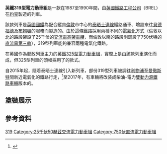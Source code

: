 {{鐵路車輛
|unit = self
|車輛名稱 = 英鐵319型電力動車組
|圖像 = 319004 Thameslink train at St Albans.jpg
|pxl=300px
|圖像說明 = 行走[[泰晤士連線|泰晤士連線]]的319型列車在[[聖奧爾本斯|聖奧爾本斯]]市車站等候開出
|輛數 = 86列
|列車編組 = 一列4節
|營運最高速度 = 100 [[英里每小時|英里每小時]]（161 [[公里每小時|公里每小時]]）<ref name="porterbrook-319"/>
|設計最高速度 = 
|編組長度 = 19.83米─19.92米<ref name="porterbrook-319"/>
|全長 = 
|全闊 = 28.2米<ref name="porterbrook-319"/>
|全高 = 35.8米<ref name="porterbrook-319"/>
|編組總重量 = 140.3[[英噸|英噸]]<ref name="porterbrook-319"/>
|軌距 = 1,435毫米（[[標準軌|標準軌]]）
|車身物料=[[耐候鋼|耐候鋼]]
|電化方式 = 750[[伏特|V]] [[軌道供電|第三軌]][[直流電|直流電]] ''及'' 25[[伏特|kV]] [[高架電纜|高架電纜]][[交流電|交流電]]
|原產國 = {{UK}}
|用戶={{link-en|泰晤士連線及大北方|Thameslink and Great Northern}}<br />[[北方鐵路|北方鐵路]]（2015年起）
|路線=[[泰晤士連線|泰晤士連線]]<br />{{link-en|利物浦至曼徹斯特線|Liverpool to Manchester Lines}}（2015年起）
|類型 = [[电力动车组|电力动车组]]
|製造商 = {{link-en|BREL約克|BREL York}}<ref name="porterbrook-319">{{cite paper|title=Class 319 Electric Multiple Unit|url=http://www.porterbrook.com/downloads/brochures/319%20Brochure.pdf|publisher=Porterbrook|issue=01|edition=A|date=2012-08-??|accessdate=2015-06-02|language=en|deadurl=yes|archiveurl=https://web.archive.org/web/20131215051219/http://www.porterbrook.com/downloads/brochures/319%20Brochure.pdf|archivedate=2013-12-15}}</ref>
|投入服務日期 = 1987年至今
}}

'''英鐵319型電力動車組'''是一款在1987至1990年間，由[[英國鐵路工程公司|英國鐵路工程公司]]（BREL）在[[約克|約克]]製造的列車。

該款列車是[[英國國鐵|英國國鐵]]為配合縱貫[[倫敦|倫敦]]市中心的[[泰晤士連線|泰晤士連線]]鐵路通車、增設來往[[貝德福德|貝德福德]]及[[布賴頓|布賴頓]]的服務而製造的。由於這條鐵路採用兩種不同的[[電氣化鐵路|電氣化]]方式（倫敦以北的路段架設了25千伏的[[交流電|交流電]][[高架電纜|高架電纜]]，而倫敦以南的路段則鋪設了750伏特的[[直流電|直流電]][[第三軌|第三軌]]），319型列車能夠兼容兩種電氣化鐵路。

在英國作為郵政列車主力的[[英鐵325型電力動車組|英鐵325型電力動車組]]，實際上是由該款列車演化而成，但325型列車的頭幅採用了{{link-en|英鐵365型電力動車組|British Rail Class 365}}的款式。

自2015年起，隨着泰晤士連線引入新列車，部份319型列車被調往[[利物浦|利物浦]]至[[曼徹斯特|曼徹斯特]]間新近電氣化的鐵路行走，<ref>{{cite web|url=http://www.modern-railways.com/view_article.asp?id=8750|title=Northern ‘319s’ in service|work=Modern Railways|publisher=Key Publishing|date=2015-03-05|accessdate=2015-06-02|language=en}}</ref>至2017年，有車輛將改裝成柴油-電力[[雙動力源鐵路車輛|雙動力源鐵路車輛]]版本的{{link-en|英鐵769型雙動力源動車組|British Rail Class 769}}。

==塗裝展示==
{{Wide image|Class 319 NSE Diagram.png|1200px|[[東南鐵路網|東南鐵路網]]塗裝, 1987–1996|電力}}
{{Wide image|Class 319 Connex Diagram.png|1200px|[[康奈克斯中南部線|康奈克斯中南部線]]塗裝, 1996–2001|電力}}
{{Wide image|Class 319 Thameslink Original Diagram.png|1200px|[[泰晤士聯線(列車運營公司1997-2006)|泰晤士聯線]]塗裝, 1996 – 2004|電力}}
{{Wide image|Class 319 Thameslink Later Livery Diagram.png|1200px|[[泰晤士聯線(列車運營公司1997-2006)|泰晤士聯線]]塗裝, 2004–2005|電力}}
{{Wide image|Class 319 Southern Diagram.png|1200px|[[南線(列車運營公司)|南線]]塗裝, 2001–2016|電力}}
{{Wide image|Class 319 First Capital Connect Diagram.PNG|1200px|[[第一首都|第一首都]]塗裝, 2006–2017|電力}}
{{Wide image|Class 319 Thameslink Diagram.png|1200px|[[泰晤士聯線和大北方鐵路|泰晤士聯線]]塗裝 2014–2017|電力}}
{{Wide image|Class 319 Northern Diagram.png|1200px|[[北部鐵路(賽爾科-阿貝利奧)|北線]]塗裝 2015–2016|電力}}
{{Wide image|Class 319 London Midland Diagram.png|1200px|[[倫敦中部線|倫敦中部線]]塗裝, 2015–現今|電力}}
{{Wide image|Class 319 Northern 2016 Diagram.png|1200px|北線塗裝, 2016–現今|電力}}

== 參考資料 ==
<references />

{{英國電力動車組}}
{{DEFAULTSORT:British Rail Class 319}}
[[Category:英國電力動車組|319]]
[[Category:25千伏50赫茲交流電力動車組|Category:25千伏50赫茲交流電力動車組]]
[[Category:750伏直流電力動車組|Category:750伏直流電力動車組]]